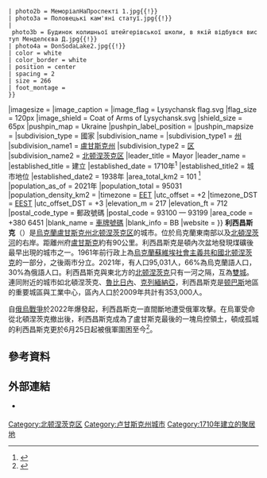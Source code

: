 {{Infobox settlement
|official_name          = 利西昌斯克
|native_name            = Лисичанськ
|native_name_lang       = uk
|image_skyline          = {{Photomontage
 | photo1a = Гірничий технікум.jpg|px300{{!}}
 | photo2a = Кінотеатр «Октябрський».jpg{{!}}
 | photo2b = МеморіалНаПроспекті 1.jpg{{!}}
 | photo3a = Половецькі кам'яні статуї.jpg{{!}}
 | photo3b = Будинок колишньої штейгерівської школи, в якій відбувся виступ Менделєєва Д.jpg{{!}}
 | photo4a = DonSodaLake2.jpg{{!}}
 | color = white
 | color_border = white
 | position = center
 | spacing = 2
 | size = 266
 | foot_montage =
 }}
|imagesize              = 
|image_caption          = 
|image_flag             = Lysychansk flag.svg
|flag_size              = 120px
|image_shield           = Coat of Arms of Lysychansk.svg
|shield_size            = 65px
|pushpin_map            = Ukraine
|pushpin_label_position = 
|pushpin_mapsize        = 
|subdivision_type       = 國家
|subdivision_name       = {{UKR}}
|subdivision_type1      = [[烏克蘭行政區劃|州]]
|subdivision_name1      = [[盧甘斯克州|盧甘斯克州]]
|subdivision_type2      = [[区_(乌克兰)|区]]
|subdivision_name2      = [[北顿涅茨克区|北顿涅茨克区]]
|leader_title           = Mayor
|leader_name            = 
|established_title      = 建立
|established_date       = 1710年<sup>1</sup>
|established_title2     = 城市地位
|established_date2      = 1938年
|area_total_km2         = 101 <ref>{{cite web|url=http://gska2.rada.gov.ua/pls/z7502/A005?rdat1=19.05.2010&rf7571=18987 |title=Офіційний портал Верховної Ради України |publisher=Gska2.rada.gov.ua |date=2010-05-19 |access-date=2015-05-19 }}{{dead link|date=May 2017 |bot=InternetArchiveBot |fix-attempted=yes }}</ref>
|population_as_of       = 2021年
|population_total       = 95031
|population_density_km2 = 
|timezone               = [[歐洲東部時間|EET]]
|utc_offset             = +2
|timezone_DST           = [[歐洲東部夏令時間|EEST]]
|utc_offset_DST         = +3
|elevation_m            = 217
|elevation_ft           = 712
|postal_code_type       = 郵政號碼
|postal_code            = 93100 — 93199
|area_code              = +380 6451
|blank_name             = [[車牌號碼|車牌號碼]]
|blank_info             = BB
|website                = {{url|http://lis.gov.ua/}}
}}
'''利西昌斯克'''（{{lang-uk|Лисичанськ}}）是[[烏克蘭|烏克蘭]][[盧甘斯克州|盧甘斯克州]][[北顿涅茨克区|北顿涅茨克区]]的城市。位於烏克蘭東南部以及[[北頓涅茨河|北頓涅茨河]]的右岸。距離州府[[盧甘斯克|盧甘斯克]]約有90公里。利西昌斯克是頓內次盆地發現煤礦後最早出現的城市之一。1961年前行政上為[[烏克蘭蘇維埃社會主義共和國|烏克蘭蘇維埃社會主義共和國]][[北顿涅茨克|北顿涅茨克]]的一部分，之後兩市分立。2021年，有人口95,031人，66%為烏克蘭語人口，30%為俄語人口。利西昌斯克與東北方的[[北顿涅茨克|北顿涅茨克]]只有一河之隔，互為[[雙城|雙城]]。連同附近的城市如北頓涅茨克、[[魯比日內|魯比日內]]、[[克列緬納亞|克列緬納亞]]，利西昌斯克是[[顿巴斯|顿巴斯]]地區的重要城區與工業中心，區內人口於2009年共計有353,000人。

自[[俄烏戰爭|俄烏戰爭]]於2022年爆發起，利西昌斯克一直間斷地遭受俄軍攻擊。在烏軍受命從北頓涅茨克撤出後，利西昌斯克成為了盧甘斯克最後的一塊烏控領土，頓成孤城的利西昌斯克更於6月25日起被俄軍圍困至今<ref>{{cite news |title=烏克蘭：俄軍意圖包圍利西昌斯克 奪取北頓內茨克 |url=https://www.cna.com.tw/news/aopl/202206240338.aspx |accessdate=2022-06-25 |agency=中央社 |language=zh-tw|}}</ref>。

==參考資料==
{{Reflist}}

==外部連結==
{{Commons category|Lysychansk|position=left}}
* {{Official website|http://lis.gov.ua/}} {{uk}}


{{DEFAULTSORT:Лисичанськ}}
[[Category:北顿涅茨克区|Category:北顿涅茨克区]]
[[Category:卢甘斯克州城市|Category:卢甘斯克州城市]]
[[Category:1710年建立的聚居地|Category:1710年建立的聚居地]]